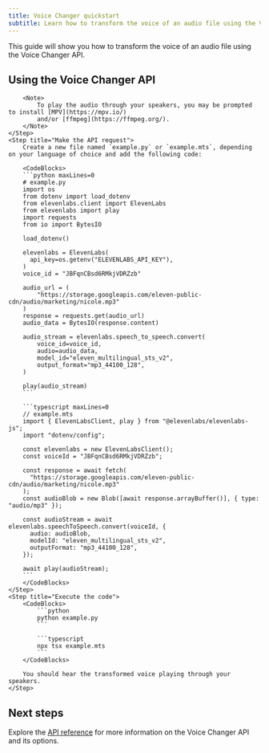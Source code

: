```yaml
---
title: Voice Changer quickstart
subtitle: Learn how to transform the voice of an audio file using the Voice Changer API.
---
```


This guide will show you how to transform the voice of an audio file using the Voice Changer API.

## Using the Voice Changer API

<Steps>
    <Step title="Create an API key">
        <Markdown src="/snippets/quickstart-api-key.mdx" />
    </Step>
    <Step title="Install the SDK">
        <Markdown src="/snippets/quickstart-install-sdk.mdx" />

        <Note>
            To play the audio through your speakers, you may be prompted to install [MPV](https://mpv.io/)
            and/or [ffmpeg](https://ffmpeg.org/).
        </Note>
    </Step>
    <Step title="Make the API request">
        Create a new file named `example.py` or `example.mts`, depending on your language of choice and add the following code:

        <CodeBlocks>
        ```python maxLines=0
        # example.py
        import os
        from dotenv import load_dotenv
        from elevenlabs.client import ElevenLabs
        from elevenlabs import play
        import requests
        from io import BytesIO

        load_dotenv()

        elevenlabs = ElevenLabs(
          api_key=os.getenv("ELEVENLABS_API_KEY"),
        )
        voice_id = "JBFqnCBsd6RMkjVDRZzb"

        audio_url = (
            "https://storage.googleapis.com/eleven-public-cdn/audio/marketing/nicole.mp3"
        )
        response = requests.get(audio_url)
        audio_data = BytesIO(response.content)

        audio_stream = elevenlabs.speech_to_speech.convert(
            voice_id=voice_id,
            audio=audio_data,
            model_id="eleven_multilingual_sts_v2",
            output_format="mp3_44100_128",
        )

        play(audio_stream)
        ```

        ```typescript maxLines=0
        // example.mts
        import { ElevenLabsClient, play } from "@elevenlabs/elevenlabs-js";
        import "dotenv/config";

        const elevenlabs = new ElevenLabsClient();
        const voiceId = "JBFqnCBsd6RMkjVDRZzb";

        const response = await fetch(
          "https://storage.googleapis.com/eleven-public-cdn/audio/marketing/nicole.mp3"
        );
        const audioBlob = new Blob([await response.arrayBuffer()], { type: "audio/mp3" });

        const audioStream = await elevenlabs.speechToSpeech.convert(voiceId, {
          audio: audioBlob,
          modelId: "eleven_multilingual_sts_v2",
          outputFormat: "mp3_44100_128",
        });

        await play(audioStream);
        ```
        </CodeBlocks>
    </Step>
    <Step title="Execute the code">
        <CodeBlocks>
            ```python
            python example.py
            ```

            ```typescript
            npx tsx example.mts
            ```
        </CodeBlocks>

        You should hear the transformed voice playing through your speakers.
    </Step>

</Steps>

## Next steps

Explore the [API reference](/docs/api-reference/speech-to-speech/convert) for more information on the Voice Changer API and its options.
